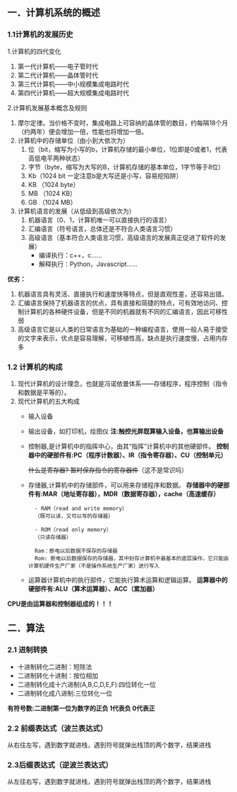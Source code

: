 ## 一．计算机系统的概述

### 1.1计算机的发展历史
1.计算机的四代变化
1) 第一代计算机——电子管时代
2) 第二代计算机——晶体管时代
3) 第三代计算机——中小规模集成电路时代
4) 第四代计算机——超大规模集成电路时代

2.计算机发展基本概念及规则
1) 摩尔定律。当价格不变时，集成电路上可容纳的晶体管的数目，约每隔18个月（约两年）便会增加一倍，性能也将增加一倍。
2) 计算机中的存储单位（由小到大依次为）
	1. 位（bit，缩写为小写的b，计算机存储的最小单位，1位即是0或者1，代表高低电平两种状态）
	2. 字节（byte，缩写为大写的B，计算机存储的基本单位，1字节等于8位）
	3. Kb（1024 bit 一定注意b是大写还是小写，容易挖陷阱）
	4. KB （1024 byte）
	5. MB （1024 KB）
	6. GB （1024 MB）
3) 计算机语言的发展（从低级到高级依次为）
	1. 机器语言（0、1，计算机唯一可以直接执行的语言）
	2. 汇编语言（符号语言，总体还是不符合人类语言习惯）
	3. 高级语言（基本符合人类语言习惯，高级语言的发展真正促进了软件的发展）
    	- 编译执行：c++，c……
        - 解释执行：Python，Javascript……


**优劣：**
1.	机器语言具有灵活、直接执行和速度快等特点，但是直观性差，还容易出错。
2. 汇编语言保持了机器语言的优点，具有直接和简捷的特点，可有效地访问、控制计算机的各种硬件设备，但是不同的机器就有不同的汇编语言，因此可移性弱
3. 高级语言它是以人类的日常语言为基础的一种编程语言，使用一般人易于接受的文字来表示，优点是容易理解，可移植性高，缺点是执行速度慢，占用内存多


### 1.2 计算机的构成

1) 现代计算机的设计理念，也就是冯诺依曼体系——存储程序，程序控制（指令和数据是平等的）。
2) 现代计算机的五大构成
	- 输入设备
	- 输出设备，如打印机，绘图仪
		**注:触控光屏既算输入设备，也算输出设备**
	- 控制器,是计算机中的指挥中心，由其“指挥”计算机中的其他硬部件。
**控制器中的硬部件有:PC（程序计数器）、IR（指令寄存器）、CU（控制单元）**

		~~什么是寄存器? 暂时保存指令的寄存器件~~（这不是常识吗）

	- 存储器,计算机中的存储部件，可以用来存储程序和数据。
**存储器中的硬部件有:MAR（地址寄存器），MDR（数据寄存器），cache（高速缓存）**

			- RAM（read and write memory）
			（既可以读，又可以写的存储器）
            
			- ROM（read only memory）
			（只读存储器）

			Ram：断电以后数据不保存的存储器
			Rom: 断电以后数据保存的存储器，其中封存计算机中最基本的底层操作，它只能由计算机硬件生产厂家（不是操作系统生产厂家）进行写入

	- 运算器计算机中的执行部件，它能执行算术运算和逻辑运算。
**运算器中的硬部件有:ALU（算术运算器）、ACC（累加器）**

****CPU是由运算器和控制器组成的！！！****

## 二．算法
### 2.1 进制转换
- 十进制转化二进制：短除法
- 二进制转化十进制：按位相加
- 二进制转化成十六进制(A,B,C,D,E,F):四位转化一位
- 二进制转化成八进制:三位转化一位

**有符号数:二进制第一位为数字的正负 1代表负 0代表正**

### 2.2	前缀表达式（波兰表达式）
从右往左写，遇到数字就进栈，遇到符号就弹出栈顶的两个数字，结果进栈
### 2.3后缀表达式（逆波兰表达式）
从左往右写，遇到数字就进栈，遇到符号就弹出栈顶的两个数字，结果进栈

